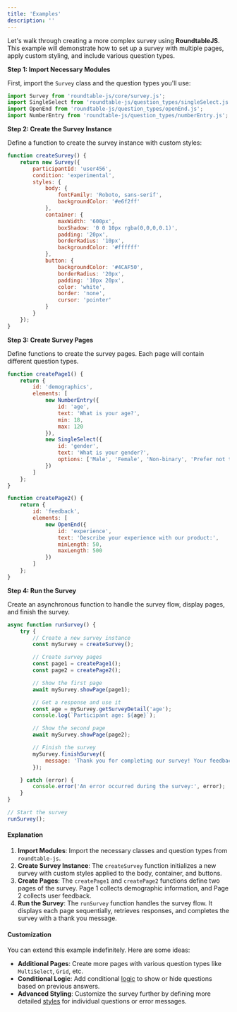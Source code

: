 ```yaml
---
title: 'Examples'
description: ''
---
```


Let's walk through creating a more complex survey using **RoundtableJS**. This example will demonstrate how to set up a survey with multiple pages, apply custom styling, and include various question types.

**Step 1: Import Necessary Modules**

First, import the `Survey` class and the question types you'll use:

```javascript
import Survey from 'roundtable-js/core/survey.js';
import SingleSelect from 'roundtable-js/question_types/singleSelect.js';
import OpenEnd from 'roundtable-js/question_types/openEnd.js';
import NumberEntry from 'roundtable-js/question_types/numberEntry.js';
```

**Step 2: Create the Survey Instance**

Define a function to create the survey instance with custom styles:

```javascript
function createSurvey() {
    return new Survey({
        participantId: 'user456',
        condition: 'experimental',
        styles: {
            body: {
                fontFamily: 'Roboto, sans-serif',
                backgroundColor: '#e6f2ff'
            },
            container: {
                maxWidth: '600px',
                boxShadow: '0 0 10px rgba(0,0,0,0.1)',
                padding: '20px',
                borderRadius: '10px',
                backgroundColor: '#ffffff'
            },
            button: {
                backgroundColor: '#4CAF50',
                borderRadius: '20px',
                padding: '10px 20px',
                color: 'white',
                border: 'none',
                cursor: 'pointer'
            }
        }
    });
}
```

**Step 3: Create Survey Pages**

Define functions to create the survey pages. Each page will contain different question types.

```javascript
function createPage1() {
    return {
        id: 'demographics',
        elements: [
            new NumberEntry({
                id: 'age',
                text: 'What is your age?',
                min: 18,
                max: 120
            }),
            new SingleSelect({
                id: 'gender',
                text: 'What is your gender?',
                options: ['Male', 'Female', 'Non-binary', 'Prefer not to say']
            })
        ]
    };
}

function createPage2() {
    return {
        id: 'feedback',
        elements: [
            new OpenEnd({
                id: 'experience',
                text: 'Describe your experience with our product:',
                minLength: 50,
                maxLength: 500
            })
        ]
    };
}
```

**Step 4: Run the Survey**

Create an asynchronous function to handle the survey flow, display pages, and finish the survey.

```javascript
async function runSurvey() {
    try {
        // Create a new survey instance
        const mySurvey = createSurvey();

        // Create survey pages
        const page1 = createPage1();
        const page2 = createPage2();

        // Show the first page
        await mySurvey.showPage(page1);

        // Get a response and use it
        const age = mySurvey.getSurveyDetail('age');
        console.log(`Participant age: ${age}`);

        // Show the second page
        await mySurvey.showPage(page2);

        // Finish the survey
        mySurvey.finishSurvey({ 
            message: 'Thank you for completing our survey! Your feedback is valuable.'
        });

    } catch (error) {
        console.error('An error occurred during the survey:', error);
    }
}

// Start the survey
runSurvey();
```

#### Explanation

1. **Import Modules**: Import the necessary classes and question types from `roundtable-js`.
2. **Create Survey Instance**: The `createSurvey` function initializes a new survey with custom styles applied to the body, container, and buttons.
3. **Create Pages**: The `createPage1` and `createPage2` functions define two pages of the survey. Page 1 collects demographic information, and Page 2 collects user feedback.
4. **Run the Survey**: The `runSurvey` function handles the survey flow. It displays each page sequentially, retrieves responses, and completes the survey with a thank you message.

#### Customization

You can extend this example indefinitely. Here are some ideas:

- **Additional Pages**: Create more pages with various question types like `MultiSelect`, `Grid`, etc.
- **Conditional Logic**: Add conditional [logic](logic) to show or hide questions based on previous answers.
- **Advanced Styling**: Customize the survey further by defining more detailed [styles](styling) for individual questions or error messages.